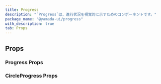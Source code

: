 ```yaml
---
title: Progress
description: "`Progress`は、進行状況を視覚的に示すためのコンポーネントです。"
package_name: "@yamada-ui/progress"
with_description: true
tab: Props
---
```


## Props

### Progress Props

<PropsCard
  name="colorScheme"
  type='"whiteAlpha" | "blackAlpha" | "gray" | "zinc" | "neutral" | "stone" | "red" | "rose" | "pink" | "orange" | "amber" | "yellow" | "lime" | "green" | "emerald" | "teal" | "cyan" | "sky" | "blue" | "indigo" | "violet" | "purple" | "fuchsia"'
  description="The visual color appearance of the component."
/>
<PropsCard
  name="filledTrackColor"
  type='"link" | "border" | Color | "current" | "whiteAlpha.50" | "whiteAlpha.100" | "whiteAlpha.200" | "whiteAlpha.300" | "whiteAlpha.400" | "whiteAlpha.500" | "whiteAlpha.600" | ... 252 more ... | ColorModeArray<...>'
  description="The CSS `color` property."
/>
<PropsCard
  name="hasStripe"
  type="boolean"
  description="If `true`, the progress bar will show stripe."
/>
<PropsCard
  name="isAnimation"
  type="boolean"
  description="If `true`, the progress will be indeterminate and the `value` prop will be ignored."
/>
<PropsCard
  name="isStripeAnimation"
  type="boolean"
  description="If `true`, and hasStripe is `true`, the stripes will be animated."
/>
<PropsCard
  name="max"
  type="number"
  description="The maximum value of the progress."
/>
<PropsCard
  name="min"
  type="number"
  description="The minimum value of the progress."
/>
<PropsCard
  name="size"
  type='"xs" | "sm" | "md" | "lg"'
  description="The size of the Progress."
/>
<PropsCard
  name="speed"
  type="string | number"
  description="The animation speed in seconds."
/>
<PropsCard
  name="value"
  type="number"
  description="The value of the progress."
/>
<PropsCard
  name="variant"
  type="string"
  description="The variant of the Progress."
/>

### CircleProgress Props

<PropsCard
  name="color"
  type='UIValue<"link" | "border" | Color | "current" | "whiteAlpha.50" | "whiteAlpha.100" | "whiteAlpha.200" | "whiteAlpha.300" | "whiteAlpha.400" | "whiteAlpha.500" | "whiteAlpha.600" | ... 251 more ... | "danger">'
  description="The CSS `color` property."
/>
<PropsCard
  name="isAnimation"
  type="boolean"
  description="If `true`, the progress will be indeterminate and the `value` prop will be ignored."
/>
<PropsCard
  name="isRounded"
  type="boolean"
  description="If `true`, the cap of the progress indicator will be rounded."
/>
<PropsCard
  name="max"
  type="number"
  description="The maximum value of the progress."
/>
<PropsCard
  name="min"
  type="number"
  description="The minimum value of the progress."
/>
<PropsCard
  name="size"
  type='UIValue<number | "px" | (string & {}) | "-moz-initial" | "inherit" | "initial" | "revert" | "revert-layer" | "unset" | "-moz-fit-content" | "-moz-max-content" | "-moz-min-content" | ... 64 more ... | "9xl">'
  description="The CSS `box-size` property."
/>
<PropsCard
  name="speed"
  type="[string | number, string | number]"
  description="The animation speed in seconds."
/>
<PropsCard
  name="thickness"
  type='UIValue<number | "px" | (string & {}) | "-moz-initial" | "inherit" | "initial" | "revert" | "revert-layer" | "unset" | "-moz-fit-content" | "-moz-max-content" | "-moz-min-content" | ... 64 more ... | "9xl">'
  description="The CSS `width` property."
/>
<PropsCard
  name="trackColor"
  type='UIValue<"link" | "border" | Color | "current" | "whiteAlpha.50" | "whiteAlpha.100" | "whiteAlpha.200" | "whiteAlpha.300" | "whiteAlpha.400" | "whiteAlpha.500" | "whiteAlpha.600" | ... 251 more ... | "danger">'
  description="The CSS `color` property."
/>
<PropsCard
  name="value"
  type="number"
  description="The value of the progress."
/>
